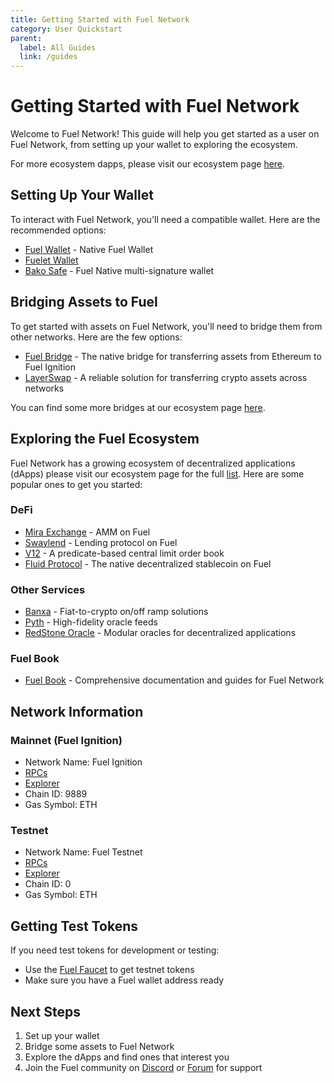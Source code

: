 ```yaml
---
title: Getting Started with Fuel Network
category: User Quickstart
parent:
  label: All Guides
  link: /guides
---
```


# Getting Started with Fuel Network

Welcome to Fuel Network! This guide will help you get started as a user on Fuel Network, from setting up your wallet to exploring the ecosystem.

For more ecosystem dapps, please visit our ecosystem page [here](https://app.fuel.network/ecosystem).

## Setting Up Your Wallet

To interact with Fuel Network, you'll need a compatible wallet. Here are the recommended options:

- [Fuel Wallet](/docs/wallet/install) - Native Fuel Wallet
- [Fuelet Wallet](https://fuelet.app/)
- [Bako Safe](https://www.bako.global/) - Fuel Native multi-signature wallet

## Bridging Assets to Fuel

To get started with assets on Fuel Network, you'll need to bridge them from other networks. Here are the few options:

- [Fuel Bridge](https://app.fuel.network/bridge) - The native bridge for transferring assets from Ethereum to Fuel Ignition
- [LayerSwap](https://layerswap.io/) - A reliable solution for transferring crypto assets across networks

You can find some more bridges at our ecosystem page [here](https://app.fuel.network/ecosystem?tag=Bridge).

## Exploring the Fuel Ecosystem

Fuel Network has a growing ecosystem of decentralized applications (dApps) please visit our ecosystem page for the full [list](https://app.fuel.network/ecosystem). Here are some popular ones to get you started:

### DeFi

- [Mira Exchange](https://mira.ly/) - AMM on Fuel
- [Swaylend](https://swaylend.com/) - Lending protocol on Fuel
- [V12](https://v12.trade/) - A predicate-based central limit order book
- [Fluid Protocol](https://fluidprotocol.xyz/) - The native decentralized stablecoin on Fuel

### Other Services

- [Banxa](https://banxa.com/) - Fiat-to-crypto on/off ramp solutions
- [Pyth](https://pyth.network/) - High-fidelity oracle feeds
- [RedStone Oracle](https://redstone.finance/) - Modular oracles for decentralized applications

### Fuel Book

- [Fuel Book](https://book.fuel.network/) - Comprehensive documentation and guides for Fuel Network

## Network Information

### Mainnet (Fuel Ignition)
- Network Name: Fuel Ignition
- [RPCs](https://docs.fuel.network/docs/graphql/overview/#rpc-endpoints)
- [Explorer](https://app.fuel.network/)
- Chain ID: 9889
- Gas Symbol: ETH

### Testnet
- Network Name: Fuel Testnet
- [RPCs](https://docs.fuel.network/docs/graphql/overview/#rpc-endpoints)
- [Explorer](https://testnet.fuel.network/)
- Chain ID: 0
- Gas Symbol: ETH

## Getting Test Tokens

If you need test tokens for development or testing:

- Use the [Fuel Faucet](https://faucet-testnet.fuel.network/) to get testnet tokens
- Make sure you have a Fuel wallet address ready

## Next Steps

1. Set up your wallet
2. Bridge some assets to Fuel Network
3. Explore the dApps and find ones that interest you
4. Join the Fuel community on [Discord](https://discord.com/invite/xfpK4Pe) or [Forum](https://forum.fuel.network/) for support

